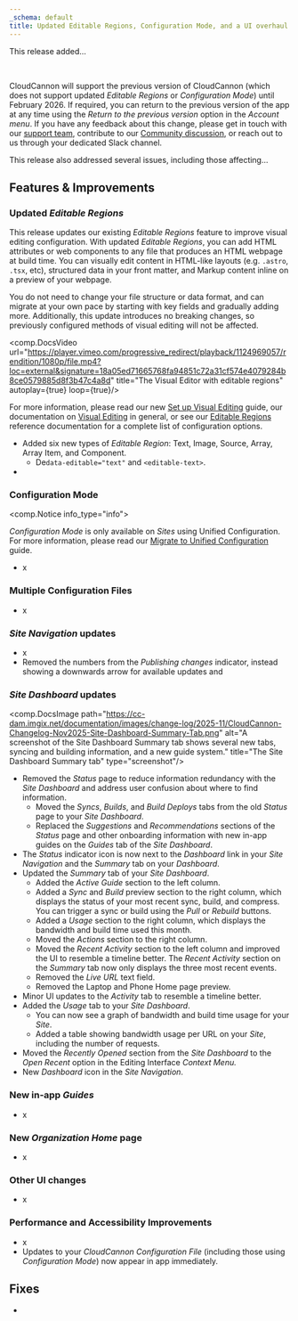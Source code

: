 ```yaml
---
_schema: default
title: Updated Editable Regions, Configuration Mode, and a UI overhaul
---
```

This release added...

&nbsp;

CloudCannon will support the previous version of CloudCannon (which does not support updated *Editable Regions* or *Configuration Mode*) until February 2026. If required, you can return to the previous version of the app at any time using the *Return to the previous version* option in the *Account menu*. If you have any feedback about this change, please get in touch with our [support team](/support/), contribute to our [Community discussion](https://community.cloudcannon.com/t/cloudcannon-upgrades-are-on-the-way/295), or reach out to us through your dedicated Slack channel.

This release also addressed several issues, including those affecting...

## Features & Improvements

### Updated *Editable Regions*

This release updates our existing *Editable Regions* feature to improve visual editing configuration. With updated *Editable Regions*, you can add HTML attributes or web components to any file that produces an HTML webpage at build time. You can visually edit content in HTML-like layouts (e.g. `.astro`, `.tsx`, etc), structured data in your front matter, and Markup content inline on a preview of your webpage.

You do not need to change your file structure or data format, and can migrate at your own pace by starting with key fields and gradually adding more. Additionally, this update introduces no breaking changes, so previously configured methods of visual editing will not be affected.

<comp.DocsVideo url="https://player.vimeo.com/progressive_redirect/playback/1124969057/rendition/1080p/file.mp4?loc=external&signature=18a05ed71665768fa94851c72a31cf574e4079284b8ce0579885d8f3b47c4a8d" title="The Visual Editor with editable regions" autoplay={true} loop={true}/>

For more information, please read our new [Set up Visual Editing](/documentation/guides/set-up-visual-editing/) guide, our documentation on [Visual Editing](/documentation/articles/what-is-visual-editing/) in general, or see our [Editable Regions](/documentation/articles/editable-regions-reference/) reference documentation for a complete list of configuration options.

* Added six new types of *Editable Region*: Text, Image, Source, Array, Array Item, and Component.
  * De`data-editable="text"` and `<editable-text>`.
* &nbsp;

### Configuration Mode

<comp.Notice info_type="info">
  <p><em>Configuration Mode</em> is only available on <em>Sites</em> using Unified Configuration. For more information, please read our <a href="/documentation/guides/unified-configuration-migration-guide/">Migrate to Unified Configuration</a> guide.</p>
</comp.Notice>

* x

### Multiple Configuration Files

* x

### *Site Navigation* updates

* x
* Removed the numbers from the *Publishing changes* indicator, instead showing a downwards arrow for available updates and

### *Site Dashboard* updates

<comp.DocsImage path="https://cc-dam.imgix.net/documentation/images/change-log/2025-11/CloudCannon-Changelog-Nov2025-Site-Dashboard-Summary-Tab.png" alt="A screenshot of the Site Dashboard Summary tab shows several new tabs, syncing and building information, and a new guide system." title="The Site Dashboard Summary tab" type="screenshot"/>

* Removed the *Status* page to reduce information redundancy with the *Site Dashboard* and address user confusion about where to find information.
  * Moved the *Syncs*, *Builds*, and *Build Deploys* tabs from the old *Status* page to your *Site Dashboard*.
  * Replaced the *Suggestions* and *Recommendations* sections of the *Status* page and other onboarding information with new in-app guides on the *Guides* tab of the *Site Dashboard*.
* The *Status* indicator icon is now next to the *Dashboard* link in your *Site Navigation* and the *Summary* tab on your *Dashboard*.
* Updated the *Summary* tab of your *Site Dashboard*.
  * Added the *Active Guide* section to the left column.
  * Added a *Sync* and *Build* preview section to the right column, which displays the status of your most recent sync, build, and compress. You can trigger a sync or build using the *Pull* or *Rebuild* buttons.
  * Added a *Usage* section to the right column, which displays the bandwidth and build time used this month.
  * Moved the *Actions* section to the right column.
  * Moved the *Recent Activity* section to the left column and improved the UI to resemble a timeline better. The *Recent Activity* section on the *Summary* tab now only displays the three most recent events.
  * Removed the *Live URL* text field.
  * Removed the Laptop and Phone Home page preview.
* Minor UI updates to the *Activity* tab to resemble a timeline better.
* Added the *Usage* tab to your *Site Dashboard*.
  * You can now see a graph of bandwidth and build time usage for your *Site*.
  * Added a table showing bandwidth usage per URL on your *Site*, including the number of requests.&nbsp;
* Moved the *Recently Opened* section from the *Site Dashboard* to the *Open Recent* option in the Editing Interface *Context Menu.*
* New *Dashboard* icon in the *Site Navigation*.

### New in-app *Guides*

* x

### New *Organization Home* page

* x

### Other UI changes

* x

### Performance and Accessibility Improvements

* x
* Updates to your *CloudCannon Configuration File* (including those using *Configuration Mode*) now appear in app immediately.

## Fixes

* &nbsp;